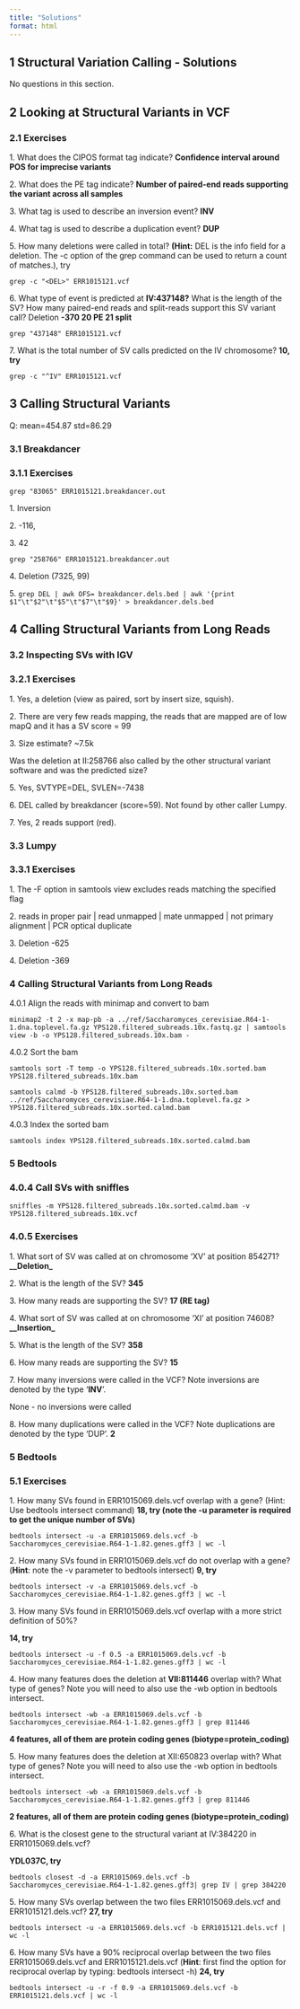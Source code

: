 ```yaml
---
title: "Solutions"
format: html
---
```


## 1 Structural Variation Calling - Solutions

No questions in this section.

## 2 Looking at Structural Variants in VCF

### 2.1 Exercises

1\. What does the CIPOS format tag indicate? **Confidence interval around POS for imprecise variants**

2\. What does the PE tag indicate? **Number of paired-end reads supporting the variant across all samples**

3\. What tag is used to describe an inversion event? **INV**

4\. What tag is used to describe a duplication event? **DUP**

5\. How many deletions were called in total? **(Hint:** DEL is the info field for a deletion. The -c option of the grep command can be used to return a count of matches.), try

`grep -c "<DEL>" ERR1015121.vcf`

6\. What type of event is predicted at **IV:437148?** What is the length of the SV? How many paired-end reads and split-reads support this SV variant call? Deletion **-370 20 PE 21 split**

`grep "437148" ERR1015121.vcf`

7\. What is the total number of SV calls predicted on the IV chromosome? **10, try**

`grep -c "^IV" ERR1015121.vcf`

## 3 Calling Structural Variants

Q: mean=454.87 std=86.29

### 3.1 Breakdancer

### 3.1.1 Exercises

`grep "83065" ERR1015121.breakdancer.out`

1\. Inversion

2\. -116,

3\. 42

`grep "258766" ERR1015121.breakdancer.out`

4\. Deletion (7325, 99)

5\. `grep DEL | awk OFS= breakdancer.dels.bed | awk '{print $1"\t"$2"\t"$5"\t"$7"\t"$9}' > breakdancer.dels.bed`

## 4 Calling Structural Variants from Long Reads

### 3.2 Inspecting SVs with IGV

### 3.2.1 Exercises

1\. Yes, a deletion (view as paired, sort by insert size, squish).

2\. There are very few reads mapping, the reads that are mapped are of low mapQ and it has a SV score = 99

3\. Size estimate? \~7.5k

Was the deletion at II:258766 also called by the other structural variant software and was the predicted size?

5\. Yes, SVTYPE=DEL, SVLEN=-7438

6\. DEL called by breakdancer (score=59). Not found by other caller Lumpy.

7\. Yes, 2 reads support (red).

### 3.3 Lumpy

### 3.3.1 Exercises

1\. The -F option in samtools view excludes reads matching the specified flag

2\. reads in proper pair \| read unmapped \| mate unmapped \| not primary alignment \| PCR optical duplicate

3\. Deletion -625

4\. Deletion -369

### 4 Calling Structural Variants from Long Reads

4.0.1 Align the reads with minimap and convert to bam

`minimap2 -t 2 -x map-pb -a ../ref/Saccharomyces_cerevisiae.R64-1-1.dna.toplevel.fa.gz YPS128.filtered_subreads.10x.fastq.gz | samtools view -b -o YPS128.filtered_subreads.10x.bam -`

4.0.2 Sort the bam

`samtools sort -T temp -o YPS128.filtered_subreads.10x.sorted.bam YPS128.filtered_subreads.10x.bam`

`samtools calmd -b YPS128.filtered_subreads.10x.sorted.bam ../ref/Saccharomyces_cerevisiae.R64-1-1.dna.toplevel.fa.gz > YPS128.filtered_subreads.10x.sorted.calmd.bam`

4.0.3 Index the sorted bam

`samtools index YPS128.filtered_subreads.10x.sorted.calmd.bam`

### 5 Bedtools

### 4.0.4 Call SVs with sniffles

`sniffles -m YPS128.filtered_subreads.10x.sorted.calmd.bam -v YPS128.filtered_subreads.10x.vcf`

### 4.0.5 Exercises

1\. What sort of SV was called at on chromosome ‘XV’ at position 854271? **\_\_Deletion\_**

2\. What is the length of the SV? **345**

3\. How many reads are supporting the SV? **17 (RE tag)**

4\. What sort of SV was called at on chromosome ‘XI’ at position 74608? **\_\_Insertion\_**

5\. What is the length of the SV? **358**

6\. How many reads are supporting the SV? **15**

7\. How many inversions were called in the VCF? Note inversions are denoted by the type ‘**INV**’.

None - no inversions were called

8\. How many duplications were called in the VCF? Note duplications are denoted by the type ‘DUP’. **2**

### 5 Bedtools

### 5.1 Exercises

1\. How many SVs found in ERR1015069.dels.vcf overlap with a gene? (Hint: Use bedtools intersect command) **18, try (note the -u parameter is required to get the unique number of SVs)**

`bedtools intersect -u -a ERR1015069.dels.vcf -b Saccharomyces_cerevisiae.R64-1-1.82.genes.gff3 | wc -l`

2\. How many SVs found in ERR1015069.dels.vcf do not overlap with a gene? (**Hint**: note the -v parameter to bedtools intersect) **9, try**

`bedtools intersect -v -a ERR1015069.dels.vcf -b Saccharomyces_cerevisiae.R64-1-1.82.genes.gff3 | wc -l`

3\. How many SVs found in ERR1015069.dels.vcf overlap with a more strict definition of 50%?

**14, try**

`bedtools intersect -u -f 0.5 -a ERR1015069.dels.vcf -b Saccharomyces_cerevisiae.R64-1-1.82.genes.gff3 | wc -l`

4\. How many features does the deletion at **VII:811446** overlap with? What type of genes? Note you will need to also use the -wb option in bedtools intersect.

`bedtools intersect -wb -a ERR1015069.dels.vcf -b Saccharomyces_cerevisiae.R64-1-1.82.genes.gff3 | grep 811446`

**4 features, all of them are protein coding genes (biotype=protein_coding)**

5\. How many features does the deletion at XII:650823 overlap with? What type of genes? Note you will need to also use the -wb option in bedtools intersect.

`bedtools intersect -wb -a ERR1015069.dels.vcf -b Saccharomyces_cerevisiae.R64-1-1.82.genes.gff3 | grep 811446`

**2 features, all of them are protein coding genes (biotype=protein_coding)**

6\. What is the closest gene to the structural variant at IV:384220 in ERR1015069.dels.vcf?

**YDL037C, try**

`bedtools closest -d -a ERR1015069.dels.vcf -b Saccharomyces_cerevisiae.R64-1-1.82.genes.gff3| grep IV | grep 384220`

5\. How many SVs overlap between the two files ERR1015069.dels.vcf and ERR1015121.dels.vcf? **27, try**

`bedtools intersect -u -a ERR1015069.dels.vcf -b ERR1015121.dels.vcf | wc -l`

6\. How many SVs have a 90% reciprocal overlap between the two files ERR1015069.dels.vcf and ERR1015121.dels.vcf (**Hint**: first find the option for reciprocal overlap by typing: bedtools intersect -h) **24, try**

`bedtools intersect -u -r -f 0.9 -a ERR1015069.dels.vcf -b ERR1015121.dels.vcf | wc -l`
